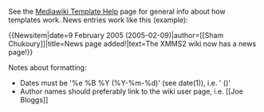 See the [http://meta.wikimedia.org/wiki/Help:Template Mediawiki Template Help] page for general info about how templates work. News entries work like this (example):

<nowiki>
{{Newsitem|date=9 February 2005 (2005-02-09)|author=[[Sham Chukoury]]|title=News page added!|text=The XMMS2 wiki now has a news page!}}
</nowiki>

Notes about formatting:
* Dates must be '%e %B %Y (%Y-%m-%d)' (see date(1)), i.e. '<date> <month> <year> (<ISO8601-style date>)'
* Author names should preferably link to the wiki user page, i.e. <nowiki>[[Joe Bloggs]]</nowiki>